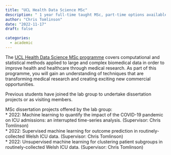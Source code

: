 ```yaml
---
title: "UCL Health Data Science MSc"
description: " 1 year full-time taught MSc, part-time options available"
author: "Chris Tomlinson"
date: "2022-11-17"
draft: false

categories:
  - academic
---
```


The [UCL Health Data Science MSc programme](https://www.ucl.ac.uk/prospective-students/graduate/taught-degrees/health-data-science-msc) covers computational and statistical methods applied to large and complex biomedical data in order to improve health and healthcare through medical research. As part of this programme, you will gain an understanding of techniques that are transforming medical research and creating exciting new commercial opportunities.  

Previous students have joined the lab group to undertake dissertation projects or as visiting members.  

MSc dissertation projects offered by the lab group:  
* 2022: Machine learning to quantify the impact of the COVID-19 pandemic on ICU admissions: an interrupted time-series analysis. (Supervisor: Chris Tomlinson)  
* 2022: Supervised machine learning for outcome prediction in routinely-collected Welsh ICU data. (Supervisor: Chris Tomlinson)  
* 2022: Unsupervised machine learning for clustering patient subgroups in routinely-collected Welsh ICU data. (Supervisor: Chris Tomlinson)  